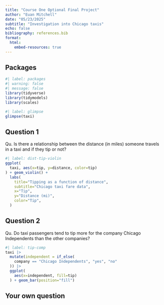 ```yaml
---
title: "Course One Optional Final Project"
author: "Euan Mitchell"
date: "05/23/2025"
subtitle: "Investigation into Chicago taxis"
echo: false
bibliography: references.bib
format:
  html:
    embed-resources: true
---
```


## Packages

```r
#| label: packages
#| warning: false
#| message: false
library(tidyverse)
library(tidymodels)
library(scales)
```

```r
#| label: glimpse
glimpse(taxi)
```

## Question 1

:::callout-note 
Qu. Is there a relationship between the distance (in miles) someone travels in a taxi and if they tip or not?
:::

```r
#| label: dist-tip-violin
ggplot(
  taxi, aes(x=tip, y=distance, color=tip)
) + geom_violin() +
  labs(
    title="Tipping as a function of distance",
    subtitle="Chicago taxi fare data",
    x="Tip",
    y="Distance (mi)",
    color="Tip",
  )
```

## Question 2

:::callout-note 
Qu. Do taxi passengers tend to tip more for the company Chicago Independents than the other companies?
:::

```r
#| label: tip-comp
taxi |>
  mutate(independent = if_else(
    company == "Chicago Independents", "yes", "no"
  )) |>
  ggplot(
    aes(x=independent, fill=tip)
  ) + geom_bar(position="fill")
```

## Your own question
